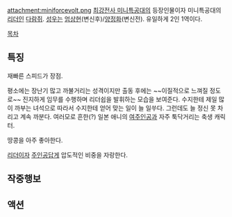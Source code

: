 attachment:miniforcevolt.png
[[최강전사 미니특공대]]의 등장인물이자 미니특공대의 [[리더]]인 [[다람쥐]]. 
[[성우]]는 [[엄상현]](변신후)/[[양정화]](변신전). 유일하게 2인 1역이다.

[[목차]]

== 특징 ==
재빠른 스피드가 장점.

평소에는 장난기 많고 까불거리는 성격이지만 출동 후에는 ~~이질적으로 느껴질 정도로~~ 진지하게 임무를 수행하며 리더쉽을 발휘하는 모습을 보여준다. 수지한테 제일 많이 까부는 녀석으로 따라서 수지한테 얻어 맞는 일이 늘 일쑤다. 그런데도 늘 정신 못 차리고 계속 까분다. 여러모로 흔한(?) 일본 애니의 [[여주인공]]과 자주 툭닥거리는 축생 캐릭터.

땅콩을 아주 좋아한다.

[[리더]]이자 [[주인공]]답게 압도적인 비중을 자랑한다.

== 작중행보 ==
== 액션 ==
